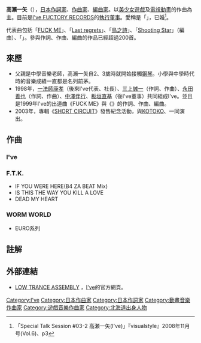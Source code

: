 {{multiple issues|
{{expand|time=2013-03-22T17:19:14+00:00}}
{{onesource|time=2013-03-22T17:19:14+00:00}}
{{blpsources|time=2013-03-22T17:19:14+00:00}}
{{trivia|time=2013-03-22T17:19:14+00:00}}
}}
{{Japanese|japanese=高瀬 一矢|kana=たかせ かずや|romaji=Takase Kazuya}}
'''高瀨一矢'''（{{Bd||8月8日}}），[[日本|日本]][[作詞家|作詞家]]、[[作曲家|作曲家]]、[[編曲家|編曲家]]。以[[美少女遊戲|美少女遊戲]]及[[電視動畫|電視動畫]]的作曲為主。目前是[[I've|I've FUCTORY RECORDS]]的[[執行董事|執行董事]]。愛稱是「{{lang|ja|タカーセ}}」，已婚<ref>「Special Talk Session #03-2 高瀬一矢(I've)」『visualstyle』2008年11月号(Vol.6)、p3</ref>。

代表曲包括「[[FUCK_ME|FUCK ME]]」、「[[Last_regrets|Last regrets]]」、「[[鳥之詩|鳥之詩]]」、「[[Shooting_Star|Shooting Star]]」（編曲）、「{{lang|ja|[[リアル鬼ごっこ|リアル鬼ごっこ]]}}」。參與作詞、作曲、編曲的作品已經超過200首。

== 來歷 ==
* 父親是中學音樂老師，高瀨一矢自2、3歲時就開始接觸[[鋼琴|鋼琴]]。小學與中學時代時的音樂成績一直都是名列前茅。
* 1998年，[[一法師康孝|一法師康孝]]（後來I've代表、社長）、[[三上誠一|三上誠一]]（作詞、作曲）、[[永田善也|永田善也]]（作詞、作曲）、[[中澤伴行|中澤伴行]]、[[板垣直基|板垣直基]]（後I've董事）共同組成I've。並且是1999年I've的出道曲《FUCK ME》與《{{lang|ja|美しく生きたい}}》的作詞、作曲、編曲。
* 2003年，專輯《[[SHORT_CIRCUIT|SHORT CIRCUIT]]》發售紀念活動，與[[KOTOKO|KOTOKO]]、{{lang|ja|[[詩月カオリ|詩月カオリ]]}}一同演出。

== 作曲 ==
=== I've ===
{{See also|I've}}

=== F.T.K. ===
* IF YOU WERE HERE(B4 ZA BEAT Mix)
* IS THIS THE WAY YOU KILL A LOVE
* DEAD MY HEART

=== WORM WORLD ===
* EURO系列

== 註解 ==
{{Reflist}}

== 外部連結 ==
* {{ja}} [http://ive.mu/ LOW TRANCE ASSEMBLY] {{Wayback|url=http://ive.mu/ |date=20110202143224 }}，[[I've|I've]]的官方網頁。

{{I've}}
{{Normdaten}}
{{DEFAULTSORT:Takase Kazuya}}
[[Category:I've|Category:I've]]
[[Category:日本作曲家|Category:日本作曲家]]
[[Category:日本作詞家|Category:日本作詞家]]
[[Category:動畫音樂作曲家|Category:動畫音樂作曲家]]
[[Category:遊戲音樂作曲家|Category:遊戲音樂作曲家]]
[[Category:北海道出身人物|Category:北海道出身人物]]
{{ACG-stub}}